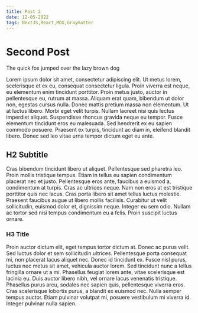 ```yaml
---
title: Post 2
date: 12-05-2022
tags: NextJS,React,MDX,Graymatter
---
```


# Second Post

The quick fox jumped over the lazy brown dog

Lorem ipsum dolor sit amet, consectetur adipiscing elit. Ut metus lorem, scelerisque et ex eu, consequat consectetur ligula. Proin viverra est neque, eu elementum enim tincidunt porttitor. Proin metus justo, auctor in pellentesque eu, rutrum at massa. Aliquam erat quam, bibendum ut dolor non, egestas cursus nulla. Donec mattis pretium massa non elementum. Ut at luctus libero. Morbi eget velit turpis. Nullam laoreet nisi quis lectus imperdiet aliquet. Suspendisse rhoncus gravida neque eu tempor. Fusce elementum tincidunt eros eu malesuada. Sed hendrerit ex eu sapien commodo posuere. Praesent ex turpis, tincidunt ac diam in, eleifend blandit libero. Donec sed leo vitae urna tempor dictum eget eu ante.

## H2 Subtitle
Cras bibendum tincidunt libero ut aliquet. Pellentesque sed pharetra leo. Proin mollis tristique tempus. Etiam in tellus eu sapien condimentum placerat nec et justo. Pellentesque eros ante, faucibus a euismod a, condimentum at turpis. Cras ac ultrices neque. Nam non eros at est tristique porttitor quis nec lacus. Cras porta libero sit amet tellus luctus molestie. Praesent faucibus augue ut libero mollis facilisis. Curabitur ut velit sollicitudin, euismod dolor et, dignissim neque. Integer eu sem odio. Nullam ac tortor sed nisi tempus condimentum eu a felis. Proin suscipit luctus ornare.

### H3 Title
Proin auctor dictum elit, eget tempus tortor dictum at. Donec ac purus velit. Sed luctus dolor et sem sollicitudin ultrices. Pellentesque porta consequat mi, non placerat lacus aliquet nec. Donec id tincidunt ex. Fusce nisl purus, luctus nec metus sit amet, vehicula auctor lorem. Sed tincidunt nunc a tellus fringilla ornare ut a mi. Phasellus feugiat lorem ante, vitae scelerisque est lacinia eu. Duis auctor libero nibh, vel ornare lacus venenatis tristique. Phasellus purus arcu, sodales nec sapien quis, pellentesque viverra eros. Cras scelerisque lobortis purus, a blandit ex euismod nec. Nulla semper tempus auctor. Etiam pulvinar volutpat mi, posuere vestibulum mi viverra id. Integer pulvinar nulla sapien.